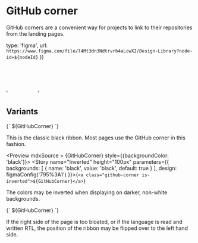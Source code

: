 
<Meta title="Assets/GitHub corner" />

# GitHub corner

GitHub corners are a convenient way for projects to link to their repositories from the landing pages.

  type: 'figma',
  url: `https://www.figma.com/file/l4Mt3dn3Ndtrvrb4aLcwXI/Design-Library?node-id=${nodeId}`
})

  '<svg width="80" height="80" viewBox="0 0 250 250" xmlns="http://www.w3.org/2000/svg">' +
  '<use href="github_corner.svg#githubcorner"></use>' +
  '</svg>'

## Variants

<Preview mdxSource = {GitHubCorner}>
  <Story name="Normal" height="100px" parameters={{
    design: figmaConfig('795%3A1')
  }}>{`
    <a class="github-corner">${GitHubCorner}</a>
  `}</Story>
</Preview>

This is the classic black ribbon. Most pages use the GitHub corner in this fashion.

<Preview mdxSource = {GitHubCorner} style={{backgroundColor: 'black'}}>
  <Story name="Inverted" height="100px" parameters={{
    backgrounds: [
      { name: 'black', value: 'black', default: true }
    ],
    design: figmaConfig('795%3A1')
  }}>{`
    <a class="github-corner is-inverted">${GitHubCorner}</a>
  `}</Story>
</Preview>

The colors may be inverted when displaying on darker, non-white backgrounds.

<Preview mdxSource = {GitHubCorner}>
  <Story name="Left aligned" height="100px" parameters={{
    design: figmaConfig('795%3A1')
  }}>{`
    <a class="github-corner is-left-aligned">${GitHubCorner}</a>
  `}</Story>
</Preview>

If the right side of the page is too bloated, or if the language is read and written RTL, the position of the ribbon may
be flipped over to the left hand side.
